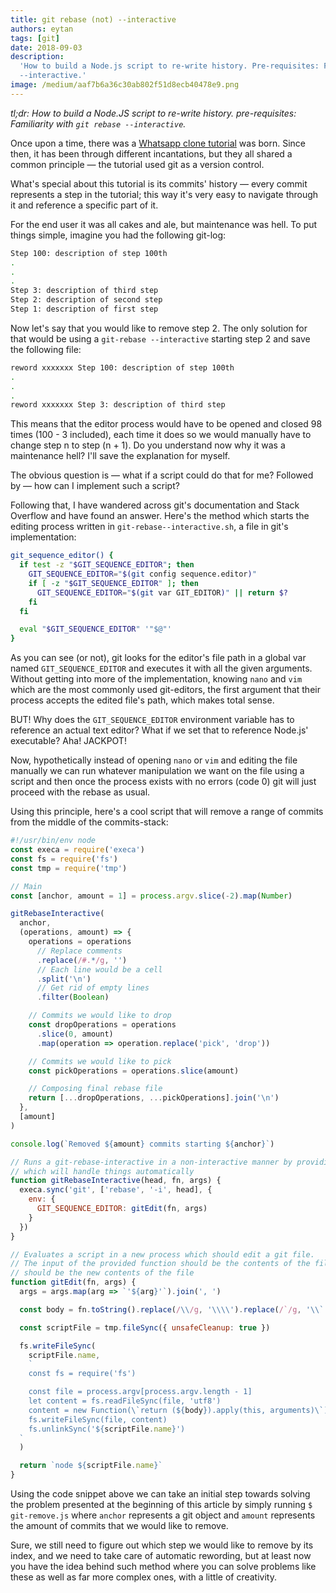 ```yaml
---
title: git rebase (not) --interactive
authors: eytan
tags: [git]
date: 2018-09-03
description:
  'How to build a Node.js script to re-write history. Pre-requisites: Familiarity with git rebase
  --interactive.'
image: /medium/aaf7b6a36c30ab802f51d8ecb40478e9.png
---
```


_tl;dr: How to build a Node.JS script to re-write history. pre-requisites: Familiarity with
`git rebase --interactive`._

Once upon a time, there was a
[Whatsapp clone tutorial](https://github.com/Urigo/whatsapp-textrepo-angularcli-express) was born.
Since then, it has been through different incantations, but they all shared a common principle — the
tutorial used git as a version control.

What's special about this tutorial is its commits' history — every commit represents a step in the
tutorial; this way it's very easy to navigate through it and reference a specific part of it.

For the end user it was all cakes and ale, but maintenance was hell. To put things simple, imagine
you had the following git-log:

```sh
Step 100: description of step 100th
.
.
.
Step 3: description of third step
Step 2: description of second step
Step 1: description of first step
```

Now let's say that you would like to remove step 2. The only solution for that would be using a
`git-rebase --interactive` starting step 2 and save the following file:

```sh
reword xxxxxxx Step 100: description of step 100th
.
.
.
reword xxxxxxx Step 3: description of third step
```

This means that the editor process would have to be opened and closed 98 times (100 - 3 included),
each time it does so we would manually have to change step n to step (n + 1). Do you understand now
why it was a maintenance hell? I'll save the explanation for myself.

The obvious question is — what if a script could do that for me? Followed by — how can I implement
such a script?

Following that, I have wandered across git's documentation and Stack Overflow and have found an
answer. Here's the method which starts the editing process written in `git-rebase--interactive.sh`,
a file in git's implementation:

```sh
git_sequence_editor() {
  if test -z "$GIT_SEQUENCE_EDITOR"; then
    GIT_SEQUENCE_EDITOR="$(git config sequence.editor)"
    if [ -z "$GIT_SEQUENCE_EDITOR" ]; then
      GIT_SEQUENCE_EDITOR="$(git var GIT_EDITOR)" || return $?
    fi
  fi

  eval "$GIT_SEQUENCE_EDITOR" '"$@"'
}
```

As you can see (or not), git looks for the editor's file path in a global var named
`GIT_SEQUENCE_EDITOR` and executes it with all the given arguments. Without getting into more of the
implementation, knowing `nano` and `vim` which are the most commonly used git-editors, the first
argument that their process accepts the edited file's path, which makes total sense.

BUT! Why does the `GIT_SEQUENCE_EDITOR` environment variable has to reference an actual text editor?
What if we set that to reference Node.js' executable? Aha! JACKPOT!

Now, hypothetically instead of opening `nano` or `vim` and editing the file manually we can run
whatever manipulation we want on the file using a script and then once the process exists with no
errors (code 0) git will just proceed with the rebase as usual.

Using this principle, here's a cool script that will remove a range of commits from the middle of
the commits-stack:

```javascript
#!/usr/bin/env node
const execa = require('execa')
const fs = require('fs')
const tmp = require('tmp')

// Main
const [anchor, amount = 1] = process.argv.slice(-2).map(Number)

gitRebaseInteractive(
  anchor,
  (operations, amount) => {
    operations = operations
      // Replace comments
      .replace(/#.*/g, '')
      // Each line would be a cell
      .split('\n')
      // Get rid of empty lines
      .filter(Boolean)

    // Commits we would like to drop
    const dropOperations = operations
      .slice(0, amount)
      .map(operation => operation.replace('pick', 'drop'))

    // Commits we would like to pick
    const pickOperations = operations.slice(amount)

    // Composing final rebase file
    return [...dropOperations, ...pickOperations].join('\n')
  },
  [amount]
)

console.log(`Removed ${amount} commits starting ${anchor}`)

// Runs a git-rebase-interactive in a non-interactive manner by providing a script
// which will handle things automatically
function gitRebaseInteractive(head, fn, args) {
  execa.sync('git', ['rebase', '-i', head], {
    env: {
      GIT_SEQUENCE_EDITOR: gitEdit(fn, args)
    }
  })
}

// Evaluates a script in a new process which should edit a git file.
// The input of the provided function should be the contents of the file and the output
// should be the new contents of the file
function gitEdit(fn, args) {
  args = args.map(arg => `'${arg}'`).join(', ')

  const body = fn.toString().replace(/\\/g, '\\\\').replace(/`/g, '\\`')

  const scriptFile = tmp.fileSync({ unsafeCleanup: true })

  fs.writeFileSync(
    scriptFile.name,
    `
    const fs = require('fs')

    const file = process.argv[process.argv.length - 1]
    let content = fs.readFileSync(file, 'utf8')
    content = new Function(\`return (${body}).apply(this, arguments)\`)(content, ${args})
    fs.writeFileSync(file, content)
    fs.unlinkSync('${scriptFile.name}')
  `
  )

  return `node ${scriptFile.name}`
}
```

Using the code snippet above we can take an initial step towards solving the problem presented at
the beginning of this article by simply running `$ git-remove.js` where `anchor` represents a git
object and `amount` represents the amount of commits that we would like to remove.

Sure, we still need to figure out which step we would like to remove by its index, and we need to
take care of automatic rewording, but at least now you have the idea behind such method where you
can solve problems like these as well as far more complex ones, with a little of creativity.
